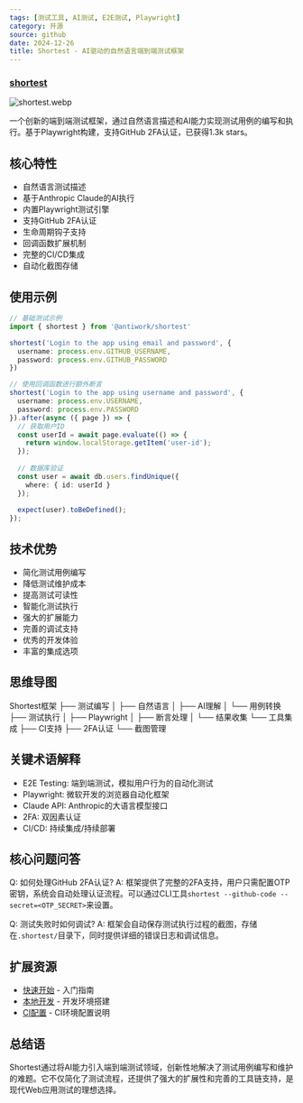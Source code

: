 ```yaml
---
tags: [测试工具, AI测试, E2E测试, Playwright]
category: 开源
source: github
date: 2024-12-26
title: Shortest - AI驱动的自然语言端到端测试框架
---
```


### [shortest](https://github.com/anti-work/shortest)

![shortest.webp](https://img.mengpeng.tech/i/2024/12/26/676cebcd60368.webp)

一个创新的端到端测试框架，通过自然语言描述和AI能力实现测试用例的编写和执行。基于Playwright构建，支持GitHub 2FA认证，已获得1.3k stars。

## 核心特性

- 自然语言测试描述
- 基于Anthropic Claude的AI执行
- 内置Playwright测试引擎
- 支持GitHub 2FA认证
- 生命周期钩子支持
- 回调函数扩展机制
- 完整的CI/CD集成
- 自动化截图存储

## 使用示例

```typescript
// 基础测试示例
import { shortest } from '@antiwork/shortest'

shortest('Login to the app using email and password', { 
  username: process.env.GITHUB_USERNAME, 
  password: process.env.GITHUB_PASSWORD 
})

// 使用回调函数进行额外断言
shortest('Login to the app using username and password', {
  username: process.env.USERNAME,
  password: process.env.PASSWORD
}).after(async ({ page }) => {    
  // 获取用户ID
  const userId = await page.evaluate(() => {
    return window.localStorage.getItem('user-id');
  }); 
  
  // 数据库验证
  const user = await db.users.findUnique({
    where: { id: userId }
  });
  
  expect(user).toBeDefined();
});
```

## 技术优势

- 简化测试用例编写
- 降低测试维护成本
- 提高测试可读性
- 智能化测试执行
- 强大的扩展能力
- 完善的调试支持
- 优秀的开发体验
- 丰富的集成选项

## 思维导图
Shortest框架
├── 测试编写
│   ├── 自然语言
│   ├── AI理解
│   └── 用例转换
├── 测试执行
│   ├── Playwright
│   ├── 断言处理
│   └── 结果收集
└── 工具集成
    ├── CI支持
    ├── 2FA认证
    └── 截图管理

## 关键术语解释

- E2E Testing: 端到端测试，模拟用户行为的自动化测试
- Playwright: 微软开发的浏览器自动化框架
- Claude API: Anthropic的大语言模型接口
- 2FA: 双因素认证
- CI/CD: 持续集成/持续部署

## 核心问题问答

Q: 如何处理GitHub 2FA认证?
A: 框架提供了完整的2FA支持，用户只需配置OTP密钥，系统会自动处理认证流程。可以通过CLI工具`shortest --github-code --secret=<OTP_SECRET>`来设置。

Q: 测试失败时如何调试?
A: 框架会自动保存测试执行过程的截图，存储在`.shortest/`目录下，同时提供详细的错误日志和调试信息。

## 扩展资源

- [快速开始](https://github.com/anti-work/shortest#quick-start) - 入门指南
- [本地开发](https://github.com/anti-work/shortest#local-development-setup-guide) - 开发环境搭建
- [CI配置](https://github.com/anti-work/shortest#ci-setup) - CI环境配置说明

## 总结语

Shortest通过将AI能力引入端到端测试领域，创新性地解决了测试用例编写和维护的难题。它不仅简化了测试流程，还提供了强大的扩展性和完善的工具链支持，是现代Web应用测试的理想选择。 